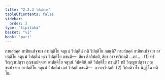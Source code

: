 ```yaml
---
title: "2.2.3 วิปตฺติวาร"
tableOfContents: false
sidebar:
  order: 3
type: "tipitaka"
basket: "vi"
book: "pari"
---
```



<DynamicBreadcrumb />

<Division number="251" book="pari">

<Paragraph number="1055" book="pari">
กายสํสคฺคํ สาทิยนปจฺจยา อาปตฺติโย จตุนฺนํ วิปตฺตีนํ กติ วิปตฺติโย ภชนฺติ? กายสํสคฺคํ สาทิยนปจฺจยา อาปตฺติโย จตุนฺนํ วิปตฺตีนํ ทฺเว วิปตฺติโย ภชนฺติ—  สิยา สีลวิปตฺติํ, สิยา อาจารวิปตฺติํ …เป… . (1)
</Paragraph>

<Paragraph number="1056" book="pari">
ทธิํ วิญฺญาเปตฺวา ภุญฺชนปจฺจยา อาปตฺติโย จตุนฺนํ วิปตฺตีนํ กติ วิปตฺติโย ภชนฺติ? ทธิํ วิญฺญาเปตฺวา ภุญฺชนปจฺจยา อาปตฺติโย จตุนฺนํ วิปตฺตีนํ เอกํ วิปตฺติํ ภชนฺติ—  อาจารวิปตฺติํ. (2)

</Paragraph>
</Division>

<Paragraph number="1057" type="center" book="pari">
วิปตฺติวาโร นิฏฺฐิโต ตติโย.
</Paragraph>